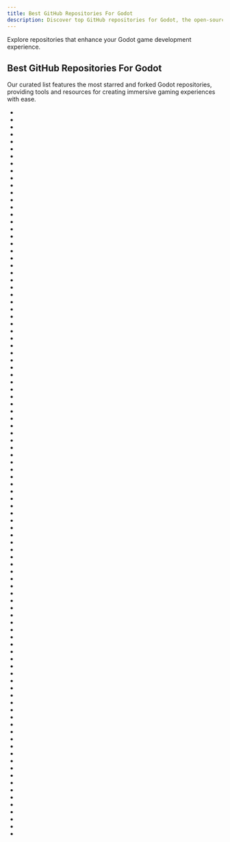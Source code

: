 ```yaml
---
title: Best GitHub Repositories For Godot
description: Discover top GitHub repositories for Godot, the open-source game engine for 2D and 3D games.
---
```

Explore repositories that enhance your Godot game development experience.

## Best GitHub Repositories For Godot

Our curated list features the most starred and forked Godot repositories, providing tools and resources for creating immersive gaming experiences with ease.

- <Badge owner="godotengine" repoName="godot" stars="https://img.shields.io/github/stars/godotengine/godot?style=flat&logoSize=auto" forks="https://img.shields.io/github/forks/godotengine/godot?style=flat&logoSize=auto"/>
- <Badge owner="lettier" repoName="3d-game-shaders-for-beginners" stars="https://img.shields.io/github/stars/lettier/3d-game-shaders-for-beginners?style=flat&logoSize=auto" forks="https://img.shields.io/github/forks/lettier/3d-game-shaders-for-beginners?style=flat&logoSize=auto"/>
- <Badge owner="joho" repoName="godotenv" stars="https://img.shields.io/github/stars/joho/godotenv?style=flat&logoSize=auto" forks="https://img.shields.io/github/forks/joho/godotenv?style=flat&logoSize=auto"/>
- <Badge owner="0xFA11" repoName="GameNetworkingResources" stars="https://img.shields.io/github/stars/0xFA11/GameNetworkingResources?style=flat&logoSize=auto" forks="https://img.shields.io/github/forks/0xFA11/GameNetworkingResources?style=flat&logoSize=auto"/>
- <Badge owner="Orama-Interactive" repoName="Pixelorama" stars="https://img.shields.io/github/stars/Orama-Interactive/Pixelorama?style=flat&logoSize=auto" forks="https://img.shields.io/github/forks/Orama-Interactive/Pixelorama?style=flat&logoSize=auto"/>
- <Badge owner="godotengine" repoName="awesome-godot" stars="https://img.shields.io/github/stars/godotengine/awesome-godot?style=flat&logoSize=auto" forks="https://img.shields.io/github/forks/godotengine/awesome-godot?style=flat&logoSize=auto"/>
- <Badge owner="godotengine" repoName="godot-demo-projects" stars="https://img.shields.io/github/stars/godotengine/godot-demo-projects?style=flat&logoSize=auto" forks="https://img.shields.io/github/forks/godotengine/godot-demo-projects?style=flat&logoSize=auto"/>
- <Badge owner="mbrlabs" repoName="Lorien" stars="https://img.shields.io/github/stars/mbrlabs/Lorien?style=flat&logoSize=auto" forks="https://img.shields.io/github/forks/mbrlabs/Lorien?style=flat&logoSize=auto"/>
- <Badge owner="Redot-Engine" repoName="redot-engine" stars="https://img.shields.io/github/stars/Redot-Engine/redot-engine?style=flat&logoSize=auto" forks="https://img.shields.io/github/forks/Redot-Engine/redot-engine?style=flat&logoSize=auto"/>
- <Badge owner="liangxiegame" repoName="QFramework" stars="https://img.shields.io/github/stars/liangxiegame/QFramework?style=flat&logoSize=auto" forks="https://img.shields.io/github/forks/liangxiegame/QFramework?style=flat&logoSize=auto"/>
- <Badge owner="dialogic-godot" repoName="dialogic" stars="https://img.shields.io/github/stars/dialogic-godot/dialogic?style=flat&logoSize=auto" forks="https://img.shields.io/github/forks/dialogic-godot/dialogic?style=flat&logoSize=auto"/>
- <Badge owner="godotengine" repoName="godot-docs" stars="https://img.shields.io/github/stars/godotengine/godot-docs?style=flat&logoSize=auto" forks="https://img.shields.io/github/forks/godotengine/godot-docs?style=flat&logoSize=auto"/>
- <Badge owner="godot-rust" repoName="gdnative" stars="https://img.shields.io/github/stars/godot-rust/gdnative?style=flat&logoSize=auto" forks="https://img.shields.io/github/forks/godot-rust/gdnative?style=flat&logoSize=auto"/>
- <Badge owner="RodZill4" repoName="material-maker" stars="https://img.shields.io/github/stars/RodZill4/material-maker?style=flat&logoSize=auto" forks="https://img.shields.io/github/forks/RodZill4/material-maker?style=flat&logoSize=auto"/>
- <Badge owner="focus-creative-games" repoName="luban" stars="https://img.shields.io/github/stars/focus-creative-games/luban?style=flat&logoSize=auto" forks="https://img.shields.io/github/forks/focus-creative-games/luban?style=flat&logoSize=auto"/>
- <Badge owner="gdquest-demos" repoName="godot-shaders" stars="https://img.shields.io/github/stars/gdquest-demos/godot-shaders?style=flat&logoSize=auto" forks="https://img.shields.io/github/forks/gdquest-demos/godot-shaders?style=flat&logoSize=auto"/>
- <Badge owner="godot-rust" repoName="gdext" stars="https://img.shields.io/github/stars/godot-rust/gdext?style=flat&logoSize=auto" forks="https://img.shields.io/github/forks/godot-rust/gdext?style=flat&logoSize=auto"/>
- <Badge owner="Revolutionary-Games" repoName="Thrive" stars="https://img.shields.io/github/stars/Revolutionary-Games/Thrive?style=flat&logoSize=auto" forks="https://img.shields.io/github/forks/Revolutionary-Games/Thrive?style=flat&logoSize=auto"/>
- <Badge owner="GodotSteam" repoName="GodotSteam" stars="https://img.shields.io/github/stars/GodotSteam/GodotSteam?style=flat&logoSize=auto" forks="https://img.shields.io/github/forks/GodotSteam/GodotSteam?style=flat&logoSize=auto"/>
- <Badge owner="Zylann" repoName="godot_voxel" stars="https://img.shields.io/github/stars/Zylann/godot_voxel?style=flat&logoSize=auto" forks="https://img.shields.io/github/forks/Zylann/godot_voxel?style=flat&logoSize=auto"/>
- <Badge owner="ramokz" repoName="phantom-camera" stars="https://img.shields.io/github/stars/ramokz/phantom-camera?style=flat&logoSize=auto" forks="https://img.shields.io/github/forks/ramokz/phantom-camera?style=flat&logoSize=auto"/>
- <Badge owner="godot-jolt" repoName="godot-jolt" stars="https://img.shields.io/github/stars/godot-jolt/godot-jolt?style=flat&logoSize=auto" forks="https://img.shields.io/github/forks/godot-jolt/godot-jolt?style=flat&logoSize=auto"/>
- <Badge owner="TokisanGames" repoName="Terrain3D" stars="https://img.shields.io/github/stars/TokisanGames/Terrain3D?style=flat&logoSize=auto" forks="https://img.shields.io/github/forks/TokisanGames/Terrain3D?style=flat&logoSize=auto"/>
- <Badge owner="nathanhoad" repoName="godot_dialogue_manager" stars="https://img.shields.io/github/stars/nathanhoad/godot_dialogue_manager?style=flat&logoSize=auto" forks="https://img.shields.io/github/forks/nathanhoad/godot_dialogue_manager?style=flat&logoSize=auto"/>
- <Badge owner="HungryProton" repoName="scatter" stars="https://img.shields.io/github/stars/HungryProton/scatter?style=flat&logoSize=auto" forks="https://img.shields.io/github/forks/HungryProton/scatter?style=flat&logoSize=auto"/>
- <Badge owner="rivet-gg" repoName="rivet" stars="https://img.shields.io/github/stars/rivet-gg/rivet?style=flat&logoSize=auto" forks="https://img.shields.io/github/forks/rivet-gg/rivet?style=flat&logoSize=auto"/>
- <Badge owner="GDQuest" repoName="learn-gdscript" stars="https://img.shields.io/github/stars/GDQuest/learn-gdscript?style=flat&logoSize=auto" forks="https://img.shields.io/github/forks/GDQuest/learn-gdscript?style=flat&logoSize=auto"/>
- <Badge owner="git-learning-game" repoName="oh-my-git" stars="https://img.shields.io/github/stars/git-learning-game/oh-my-git?style=flat&logoSize=auto" forks="https://img.shields.io/github/forks/git-learning-game/oh-my-git?style=flat&logoSize=auto"/>
- <Badge owner="2Retr0" repoName="GodotOceanWaves" stars="https://img.shields.io/github/stars/2Retr0/GodotOceanWaves?style=flat&logoSize=auto" forks="https://img.shields.io/github/forks/2Retr0/GodotOceanWaves?style=flat&logoSize=auto"/>
- <Badge owner="gdquest-demos" repoName="godot-open-rpg" stars="https://img.shields.io/github/stars/gdquest-demos/godot-open-rpg?style=flat&logoSize=auto" forks="https://img.shields.io/github/forks/gdquest-demos/godot-open-rpg?style=flat&logoSize=auto"/>
- <Badge owner="bitbrain" repoName="beehave" stars="https://img.shields.io/github/stars/bitbrain/beehave?style=flat&logoSize=auto" forks="https://img.shields.io/github/forks/bitbrain/beehave?style=flat&logoSize=auto"/>
- <Badge owner="touilleMan" repoName="godot-python" stars="https://img.shields.io/github/stars/touilleMan/godot-python?style=flat&logoSize=auto" forks="https://img.shields.io/github/forks/touilleMan/godot-python?style=flat&logoSize=auto"/>
- <Badge owner="bitwes" repoName="Gut" stars="https://img.shields.io/github/stars/bitwes/Gut?style=flat&logoSize=auto" forks="https://img.shields.io/github/forks/bitwes/Gut?style=flat&logoSize=auto"/>
- <Badge owner="gdquest-demos" repoName="godot-3-demos" stars="https://img.shields.io/github/stars/gdquest-demos/godot-3-demos?style=flat&logoSize=auto" forks="https://img.shields.io/github/forks/gdquest-demos/godot-3-demos?style=flat&logoSize=auto"/>
- <Badge owner="zfoo-project" repoName="zfoo" stars="https://img.shields.io/github/stars/zfoo-project/zfoo?style=flat&logoSize=auto" forks="https://img.shields.io/github/forks/zfoo-project/zfoo?style=flat&logoSize=auto"/>
- <Badge owner="face-hh" repoName="griddycode" stars="https://img.shields.io/github/stars/face-hh/griddycode?style=flat&logoSize=auto" forks="https://img.shields.io/github/forks/face-hh/griddycode?style=flat&logoSize=auto"/>
- <Badge owner="Zylann" repoName="godot_heightmap_plugin" stars="https://img.shields.io/github/stars/Zylann/godot_heightmap_plugin?style=flat&logoSize=auto" forks="https://img.shields.io/github/forks/Zylann/godot_heightmap_plugin?style=flat&logoSize=auto"/>
- <Badge owner="passivestar" repoName="godot-minimal-theme" stars="https://img.shields.io/github/stars/passivestar/godot-minimal-theme?style=flat&logoSize=auto" forks="https://img.shields.io/github/forks/passivestar/godot-minimal-theme?style=flat&logoSize=auto"/>
- <Badge owner="godotengine" repoName="godot-cpp" stars="https://img.shields.io/github/stars/godotengine/godot-cpp?style=flat&logoSize=auto" forks="https://img.shields.io/github/forks/godotengine/godot-cpp?style=flat&logoSize=auto"/>
- <Badge owner="godotengine" repoName="godot-vscode-plugin" stars="https://img.shields.io/github/stars/godotengine/godot-vscode-plugin?style=flat&logoSize=auto" forks="https://img.shields.io/github/forks/godotengine/godot-vscode-plugin?style=flat&logoSize=auto"/>
- <Badge owner="bruvzg" repoName="gdsdecomp" stars="https://img.shields.io/github/stars/bruvzg/gdsdecomp?style=flat&logoSize=auto" forks="https://img.shields.io/github/forks/bruvzg/gdsdecomp?style=flat&logoSize=auto"/>
- <Badge owner="gdquest-demos" repoName="godot-procedural-generation" stars="https://img.shields.io/github/stars/gdquest-demos/godot-procedural-generation?style=flat&logoSize=auto" forks="https://img.shields.io/github/forks/gdquest-demos/godot-procedural-generation?style=flat&logoSize=auto"/>
- <Badge owner="a-little-org-called-mario" repoName="a-little-game-called-mario" stars="https://img.shields.io/github/stars/a-little-org-called-mario/a-little-game-called-mario?style=flat&logoSize=auto" forks="https://img.shields.io/github/forks/a-little-org-called-mario/a-little-game-called-mario?style=flat&logoSize=auto"/>
- <Badge owner="SirRamEsq" repoName="SmartShape2D" stars="https://img.shields.io/github/stars/SirRamEsq/SmartShape2D?style=flat&logoSize=auto" forks="https://img.shields.io/github/forks/SirRamEsq/SmartShape2D?style=flat&logoSize=auto"/>
- <Badge owner="drwhut" repoName="tabletop-club" stars="https://img.shields.io/github/stars/drwhut/tabletop-club?style=flat&logoSize=auto" forks="https://img.shields.io/github/forks/drwhut/tabletop-club?style=flat&logoSize=auto"/>
- <Badge owner="MewPurPur" repoName="GodSVG" stars="https://img.shields.io/github/stars/MewPurPur/GodSVG?style=flat&logoSize=auto" forks="https://img.shields.io/github/forks/MewPurPur/GodSVG?style=flat&logoSize=auto"/>
- <Badge owner="AsPJT" repoName="DungeonTemplateLibrary" stars="https://img.shields.io/github/stars/AsPJT/DungeonTemplateLibrary?style=flat&logoSize=auto" forks="https://img.shields.io/github/forks/AsPJT/DungeonTemplateLibrary?style=flat&logoSize=auto"/>
- <Badge owner="GodotECS" repoName="godex" stars="https://img.shields.io/github/stars/GodotECS/godex?style=flat&logoSize=auto" forks="https://img.shields.io/github/forks/GodotECS/godex?style=flat&logoSize=auto"/>
- <Badge owner="limbonaut" repoName="limboai" stars="https://img.shields.io/github/stars/limbonaut/limboai?style=flat&logoSize=auto" forks="https://img.shields.io/github/forks/limbonaut/limboai?style=flat&logoSize=auto"/>
- <Badge owner="KenneyNL" repoName="Godot-SplashScreens" stars="https://img.shields.io/github/stars/KenneyNL/Godot-SplashScreens?style=flat&logoSize=auto" forks="https://img.shields.io/github/forks/KenneyNL/Godot-SplashScreens?style=flat&logoSize=auto"/>
- <Badge owner="nezvers" repoName="Godot-GameTemplate" stars="https://img.shields.io/github/stars/nezvers/Godot-GameTemplate?style=flat&logoSize=auto" forks="https://img.shields.io/github/forks/nezvers/Godot-GameTemplate?style=flat&logoSize=auto"/>
- <Badge owner="the-mirror-gdp" repoName="the-mirror" stars="https://img.shields.io/github/stars/the-mirror-gdp/the-mirror?style=flat&logoSize=auto" forks="https://img.shields.io/github/forks/the-mirror-gdp/the-mirror?style=flat&logoSize=auto"/>
- <Badge owner="GDQuest" repoName="godot-steering-ai-framework" stars="https://img.shields.io/github/stars/GDQuest/godot-steering-ai-framework?style=flat&logoSize=auto" forks="https://img.shields.io/github/forks/GDQuest/godot-steering-ai-framework?style=flat&logoSize=auto"/>
- <Badge owner="godotengine" repoName="godot-blender-exporter" stars="https://img.shields.io/github/stars/godotengine/godot-blender-exporter?style=flat&logoSize=auto" forks="https://img.shields.io/github/forks/godotengine/godot-blender-exporter?style=flat&logoSize=auto"/>
- <Badge owner="godotengine" repoName="godot-proposals" stars="https://img.shields.io/github/stars/godotengine/godot-proposals?style=flat&logoSize=auto" forks="https://img.shields.io/github/forks/godotengine/godot-proposals?style=flat&logoSize=auto"/>
- <Badge owner="migueldeicaza" repoName="SwiftGodot" stars="https://img.shields.io/github/stars/migueldeicaza/SwiftGodot?style=flat&logoSize=auto" forks="https://img.shields.io/github/forks/migueldeicaza/SwiftGodot?style=flat&logoSize=auto"/>
- <Badge owner="popcar2" repoName="GodotOS" stars="https://img.shields.io/github/stars/popcar2/GodotOS?style=flat&logoSize=auto" forks="https://img.shields.io/github/forks/popcar2/GodotOS?style=flat&logoSize=auto"/>
- <Badge owner="BenjaTK" repoName="Gaea" stars="https://img.shields.io/github/stars/BenjaTK/Gaea?style=flat&logoSize=auto" forks="https://img.shields.io/github/forks/BenjaTK/Gaea?style=flat&logoSize=auto"/>
- <Badge owner="Ark2000" repoName="PankuConsole" stars="https://img.shields.io/github/stars/Ark2000/PankuConsole?style=flat&logoSize=auto" forks="https://img.shields.io/github/forks/Ark2000/PankuConsole?style=flat&logoSize=auto"/>
- <Badge owner="KoBeWi" repoName="Metroidvania-System" stars="https://img.shields.io/github/stars/KoBeWi/Metroidvania-System?style=flat&logoSize=auto" forks="https://img.shields.io/github/forks/KoBeWi/Metroidvania-System?style=flat&logoSize=auto"/>
- <Badge owner="blackears" repoName="cyclopsLevelBuilder" stars="https://img.shields.io/github/stars/blackears/cyclopsLevelBuilder?style=flat&logoSize=auto" forks="https://img.shields.io/github/forks/blackears/cyclopsLevelBuilder?style=flat&logoSize=auto"/>
- <Badge owner="Arnklit" repoName="Waterways" stars="https://img.shields.io/github/stars/Arnklit/Waterways?style=flat&logoSize=auto" forks="https://img.shields.io/github/forks/Arnklit/Waterways?style=flat&logoSize=auto"/>
- <Badge owner="godotengine" repoName="tps-demo" stars="https://img.shields.io/github/stars/godotengine/tps-demo?style=flat&logoSize=auto" forks="https://img.shields.io/github/forks/godotengine/tps-demo?style=flat&logoSize=auto"/>
- <Badge owner="genaray" repoName="Arch" stars="https://img.shields.io/github/stars/genaray/Arch?style=flat&logoSize=auto" forks="https://img.shields.io/github/forks/genaray/Arch?style=flat&logoSize=auto"/>
- <Badge owner="gdquest-demos" repoName="godot-make-pro-2d-games" stars="https://img.shields.io/github/stars/gdquest-demos/godot-make-pro-2d-games?style=flat&logoSize=auto" forks="https://img.shields.io/github/forks/gdquest-demos/godot-make-pro-2d-games?style=flat&logoSize=auto"/>
- <Badge owner="Scony" repoName="godot-gdscript-toolkit" stars="https://img.shields.io/github/stars/Scony/godot-gdscript-toolkit?style=flat&logoSize=auto" forks="https://img.shields.io/github/forks/Scony/godot-gdscript-toolkit?style=flat&logoSize=auto"/>
- <Badge owner="QodotPlugin" repoName="qodot-plugin" stars="https://img.shields.io/github/stars/QodotPlugin/qodot-plugin?style=flat&logoSize=auto" forks="https://img.shields.io/github/forks/QodotPlugin/qodot-plugin?style=flat&logoSize=auto"/>
- <Badge owner="godotjs" repoName="javascript" stars="https://img.shields.io/github/stars/godotjs/javascript?style=flat&logoSize=auto" forks="https://img.shields.io/github/forks/godotjs/javascript?style=flat&logoSize=auto"/>
- <Badge owner="CraterCrash" repoName="godot-orchestrator" stars="https://img.shields.io/github/stars/CraterCrash/godot-orchestrator?style=flat&logoSize=auto" forks="https://img.shields.io/github/forks/CraterCrash/godot-orchestrator?style=flat&logoSize=auto"/>
- <Badge owner="db0" repoName="godot-card-game-framework" stars="https://img.shields.io/github/stars/db0/godot-card-game-framework?style=flat&logoSize=auto" forks="https://img.shields.io/github/forks/db0/godot-card-game-framework?style=flat&logoSize=auto"/>
- <Badge owner="godot-extended-libraries" repoName="godot-next" stars="https://img.shields.io/github/stars/godot-extended-libraries/godot-next?style=flat&logoSize=auto" forks="https://img.shields.io/github/forks/godot-extended-libraries/godot-next?style=flat&logoSize=auto"/>
- <Badge owner="2shady4u" repoName="godot-sqlite" stars="https://img.shields.io/github/stars/2shady4u/godot-sqlite?style=flat&logoSize=auto" forks="https://img.shields.io/github/forks/2shady4u/godot-sqlite?style=flat&logoSize=auto"/>
- <Badge owner="edbeeching" repoName="godot_rl_agents" stars="https://img.shields.io/github/stars/edbeeching/godot_rl_agents?style=flat&logoSize=auto" forks="https://img.shields.io/github/forks/edbeeching/godot_rl_agents?style=flat&logoSize=auto"/>
- <Badge owner="gdquest-demos" repoName="godot-visual-effects" stars="https://img.shields.io/github/stars/gdquest-demos/godot-visual-effects?style=flat&logoSize=auto" forks="https://img.shields.io/github/forks/gdquest-demos/godot-visual-effects?style=flat&logoSize=auto"/>
- <Badge owner="Phazorknight" repoName="Cogito" stars="https://img.shields.io/github/stars/Phazorknight/Cogito?style=flat&logoSize=auto" forks="https://img.shields.io/github/forks/Phazorknight/Cogito?style=flat&logoSize=auto"/>
- <Badge owner="iohao" repoName="ioGame" stars="https://img.shields.io/github/stars/iohao/ioGame?style=flat&logoSize=auto" forks="https://img.shields.io/github/forks/iohao/ioGame?style=flat&logoSize=auto"/>
- <Badge owner="gdquest-demos" repoName="godot-3d-mannequin" stars="https://img.shields.io/github/stars/gdquest-demos/godot-3d-mannequin?style=flat&logoSize=auto" forks="https://img.shields.io/github/forks/gdquest-demos/godot-3d-mannequin?style=flat&logoSize=auto"/>
- <Badge owner="viniciusgerevini" repoName="godot-aseprite-wizard" stars="https://img.shields.io/github/stars/viniciusgerevini/godot-aseprite-wizard?style=flat&logoSize=auto" forks="https://img.shields.io/github/forks/viniciusgerevini/godot-aseprite-wizard?style=flat&logoSize=auto"/>
- <Badge owner="arkology" repoName="ShaderV" stars="https://img.shields.io/github/stars/arkology/ShaderV?style=flat&logoSize=auto" forks="https://img.shields.io/github/forks/arkology/ShaderV?style=flat&logoSize=auto"/>
- <Badge owner="jotson" repoName="ridiculous_coding" stars="https://img.shields.io/github/stars/jotson/ridiculous_coding?style=flat&logoSize=auto" forks="https://img.shields.io/github/forks/jotson/ridiculous_coding?style=flat&logoSize=auto"/>
- <Badge owner="vnen" repoName="godot-tiled-importer" stars="https://img.shields.io/github/stars/vnen/godot-tiled-importer?style=flat&logoSize=auto" forks="https://img.shields.io/github/forks/vnen/godot-tiled-importer?style=flat&logoSize=auto"/>
- <Badge owner="dreadpon" repoName="godot_spatial_gardener" stars="https://img.shields.io/github/stars/dreadpon/godot_spatial_gardener?style=flat&logoSize=auto" forks="https://img.shields.io/github/forks/dreadpon/godot_spatial_gardener?style=flat&logoSize=auto"/>
- <Badge owner="derkork" repoName="godot-statecharts" stars="https://img.shields.io/github/stars/derkork/godot-statecharts?style=flat&logoSize=auto" forks="https://img.shields.io/github/forks/derkork/godot-statecharts?style=flat&logoSize=auto"/>
- <Badge owner="gdquest-demos" repoName="godot-2d-space-game" stars="https://img.shields.io/github/stars/gdquest-demos/godot-2d-space-game?style=flat&logoSize=auto" forks="https://img.shields.io/github/forks/gdquest-demos/godot-2d-space-game?style=flat&logoSize=auto"/>
- <Badge owner="alfredbaudisch" repoName="Godello" stars="https://img.shields.io/github/stars/alfredbaudisch/Godello?style=flat&logoSize=auto" forks="https://img.shields.io/github/forks/alfredbaudisch/Godello?style=flat&logoSize=auto"/>
- <Badge owner="nathanhoad" repoName="godot_input_helper" stars="https://img.shields.io/github/stars/nathanhoad/godot_input_helper?style=flat&logoSize=auto" forks="https://img.shields.io/github/forks/nathanhoad/godot_input_helper?style=flat&logoSize=auto"/>
- <Badge owner="abarichello" repoName="godot-ci" stars="https://img.shields.io/github/stars/abarichello/godot-ci?style=flat&logoSize=auto" forks="https://img.shields.io/github/forks/abarichello/godot-ci?style=flat&logoSize=auto"/>
- <Badge owner="virtual-puppet-project" repoName="vpuppr" stars="https://img.shields.io/github/stars/virtual-puppet-project/vpuppr?style=flat&logoSize=auto" forks="https://img.shields.io/github/forks/virtual-puppet-project/vpuppr?style=flat&logoSize=auto"/>
- <Badge owner="godot-extended-libraries" repoName="godot-realistic-water" stars="https://img.shields.io/github/stars/godot-extended-libraries/godot-realistic-water?style=flat&logoSize=auto" forks="https://img.shields.io/github/forks/godot-extended-libraries/godot-realistic-water?style=flat&logoSize=auto"/>
- <Badge owner="luxtorpeda-dev" repoName="luxtorpeda" stars="https://img.shields.io/github/stars/luxtorpeda-dev/luxtorpeda?style=flat&logoSize=auto" forks="https://img.shields.io/github/forks/luxtorpeda-dev/luxtorpeda?style=flat&logoSize=auto"/>
- <Badge owner="MarcoFazioRandom" repoName="Virtual-Joystick-Godot" stars="https://img.shields.io/github/stars/MarcoFazioRandom/Virtual-Joystick-Godot?style=flat&logoSize=auto" forks="https://img.shields.io/github/forks/MarcoFazioRandom/Virtual-Joystick-Godot?style=flat&logoSize=auto"/>
- <Badge owner="KenneyNL" repoName="Starter-Kit-3D-Platformer" stars="https://img.shields.io/github/stars/KenneyNL/Starter-Kit-3D-Platformer?style=flat&logoSize=auto" forks="https://img.shields.io/github/forks/KenneyNL/Starter-Kit-3D-Platformer?style=flat&logoSize=auto"/>
- <Badge owner="godotengine" repoName="godot-git-plugin" stars="https://img.shields.io/github/stars/godotengine/godot-git-plugin?style=flat&logoSize=auto" forks="https://img.shields.io/github/forks/godotengine/godot-git-plugin?style=flat&logoSize=auto"/>
- <Badge owner="MrEliptik" repoName="godot_experiments" stars="https://img.shields.io/github/stars/MrEliptik/godot_experiments?style=flat&logoSize=auto" forks="https://img.shields.io/github/forks/MrEliptik/godot_experiments?style=flat&logoSize=auto"/>
- <Badge owner="gdquest-demos" repoName="godot-4-3d-third-person-controller" stars="https://img.shields.io/github/stars/gdquest-demos/godot-4-3d-third-person-controller?style=flat&logoSize=auto" forks="https://img.shields.io/github/forks/gdquest-demos/godot-4-3d-third-person-controller?style=flat&logoSize=auto"/>
- <Badge owner="zfoo-project" repoName="godot-start" stars="https://img.shields.io/github/stars/zfoo-project/godot-start?style=flat&logoSize=auto" forks="https://img.shields.io/github/forks/zfoo-project/godot-start?style=flat&logoSize=auto"/>
- <Badge owner="nonunknown" repoName="godot-powerful" stars="https://img.shields.io/github/stars/nonunknown/godot-powerful?style=flat&logoSize=auto" forks="https://img.shields.io/github/forks/nonunknown/godot-powerful?style=flat&logoSize=auto"/>
- <Badge owner="V-Sekai" repoName="unidot_importer" stars="https://img.shields.io/github/stars/V-Sekai/unidot_importer?style=flat&logoSize=auto" forks="https://img.shields.io/github/forks/V-Sekai/unidot_importer?style=flat&logoSize=auto"/>
- <Badge owner="ceceppa" repoName="anima" stars="https://img.shields.io/github/stars/ceceppa/anima?style=flat&logoSize=auto" forks="https://img.shields.io/github/forks/ceceppa/anima?style=flat&logoSize=auto"/>
- <Badge owner="unknown-horizons" repoName="godot-port" stars="https://img.shields.io/github/stars/unknown-horizons/godot-port?style=flat&logoSize=auto" forks="https://img.shields.io/github/forks/unknown-horizons/godot-port?style=flat&logoSize=auto"/>